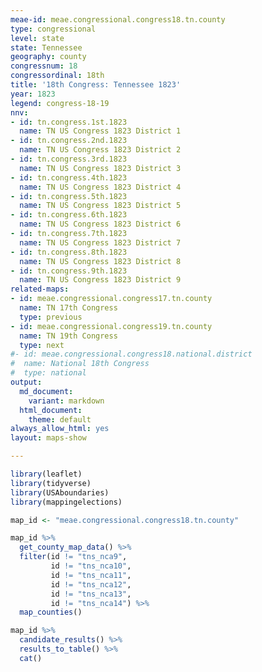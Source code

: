 ```yaml
---
meae-id: meae.congressional.congress18.tn.county
type: congressional
level: state
state: Tennessee
geography: county
congressnum: 18
congressordinal: 18th
title: '18th Congress: Tennessee 1823'
year: 1823
legend: congress-18-19
nnv:
- id: tn.congress.1st.1823
  name: TN US Congress 1823 District 1
- id: tn.congress.2nd.1823
  name: TN US Congress 1823 District 2
- id: tn.congress.3rd.1823
  name: TN US Congress 1823 District 3
- id: tn.congress.4th.1823
  name: TN US Congress 1823 District 4
- id: tn.congress.5th.1823
  name: TN US Congress 1823 District 5
- id: tn.congress.6th.1823
  name: TN US Congress 1823 District 6
- id: tn.congress.7th.1823
  name: TN US Congress 1823 District 7
- id: tn.congress.8th.1823
  name: TN US Congress 1823 District 8
- id: tn.congress.9th.1823
  name: TN US Congress 1823 District 9
related-maps:
- id: meae.congressional.congress17.tn.county
  name: TN 17th Congress
  type: previous
- id: meae.congressional.congress19.tn.county
  name: TN 19th Congress
  type: next
#- id: meae.congressional.congress18.national.district
#  name: National 18th Congress
#  type: national
output:
  md_document:
    variant: markdown
  html_document:
    theme: default
always_allow_html: yes
layout: maps-show

---
```


```r
library(leaflet)
library(tidyverse)
library(USAboundaries)
library(mappingelections)

map_id <- "meae.congressional.congress18.tn.county"
```

<div class="map">

```r
map_id %>%
  get_county_map_data() %>%
  filter(id != "tns_nca9",
         id != "tns_nca10",
         id != "tns_nca11",
         id != "tns_nca12",
         id != "tns_nca13",
         id != "tns_nca14") %>%
  map_counties()
```

</div>

<div class="results-table">

```r
map_id %>%
  candidate_results() %>%
  results_to_table() %>%
  cat()
```

</div>
